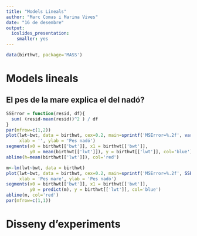```yaml
---
title: "Models Lineals"
author: "Marc Comas i Marina Vives"
date: "16 de desembre"
output: 
  ioslides_presentation: 
    smaller: yes
---
```


```r
data(birthwt, package='MASS')
```

# Models lineals

## El pes de la mare explica el del nadó?

```r
SSError = function(resid, df){
  sum( (resid-mean(resid))^2 ) / df
}
par(mfrow=c(1,2))
plot(lwt~bwt, data = birthwt, cex=0.2, main=sprintf('MSError=%.2f', var(birthwt$lwt)),
     xlab = '', ylab = 'Pes nadó')
segments(x0 = birthwt[['bwt']], x1 = birthwt[['bwt']], 
         y0 = mean(birthwt[['lwt']]), y = birthwt[['lwt']], col='blue')
abline(h=mean(birthwt[['lwt']]), col='red')

m<-lm(lwt~bwt, data = birthwt)
plot(lwt~bwt, data = birthwt, cex=0.2, main=sprintf('MSError=%.2f', SSError(m$residuals, m$df.residual)),
     xlab = 'Pes mare', ylab = 'Pes nadó')
segments(x0 = birthwt[['bwt']], x1 = birthwt[['bwt']], 
         y0 = predict(m), y = birthwt[['lwt']], col='blue')
abline(m, col='red')
par(mfrow=c(1,1))
```

# Disseny d'experiments